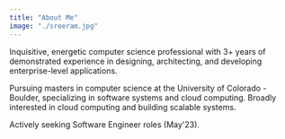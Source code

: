 ```yaml
---
title: "About Me"
image: "./sreeram.jpg"
---
```



Inquisitive, energetic computer science professional with 3+ years of demonstrated experience in designing, architecting, and developing enterprise-level applications.

Pursuing masters in computer science at the University of Colorado - Boulder, specializing in software systems and cloud computing. Broadly interested in cloud computing and building scalable systems.

Actively seeking Software Engineer roles (May'23).
